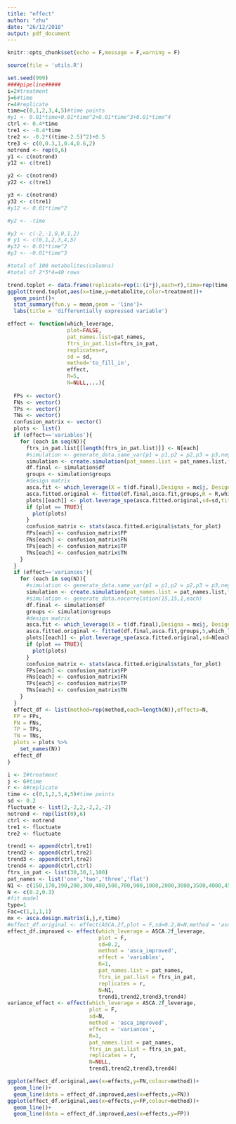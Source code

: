 ```yaml
---
title: "effect"
author: "zhu"
date: "26/12/2018"
output: pdf_document
---
```


```r
knitr::opts_chunk$set(echo = F,message = F,warning = F)
```
```r
source(file = 'utils.R')
```
```r
set.seed(999)
####pipeline#####
i=2#treatment
j=6#time
r=4#replicate
time=c(0,1,2,3,4,5)#time points
#y1 <- 0.01*time+0.01*time^2+0.01*time^3+0.01*time^4
ctrl <- 0.4*time
tre1 <- -0.4*time
tre2 <- -0.2*((time-2.5)^2)+0.5
tre3 <- c(0,0.3,1,0.4,0.6,2)
notrend <- rep(0,6)
y1 <- c(notrend)
y12 <- c(tre1)

y2 <- c(notrend)
y22 <- c(tre1)

y3 <- c(notrend)
y32 <- c(tre1)
#y12 <- 0.01*time^2

#y2 <- -time

#y3 <- c(-2,-1,0,0,1,2)
# y1 <- c(0,1,2,3,4,5)
#y32 <- 0.01*time^2
#y3 <- -0.01*time^3

#total of 100 metabolites(columns)
#total of 2*5*4=40 rows
```

```r
trend.toplot <- data.frame(replicate=rep(1:(i*j),each=r),time=rep(time,each=r),treatment=factor(rep(1:i,each=j*r)),metabolite=generate_data.same_var(p1 = 15,p2 = 15,p3 = 1,neg = 100,var = 0.2)$df[1,])
ggplot(trend.toplot,aes(x=time,y=metabolite,color=treatment))+
  geom_point()+
  stat_summary(fun.y = mean,geom = 'line')+
  labs(title = 'differentially expressed variable')
```

```r
effect <- function(which_leverage,
                   plot=FALSE,
                   pat_names.list=pat_names,
                   ftrs_in_pat.list=ftrs_in_pat,
                   replicates=r,
                   sd = sd,
                   method='to_fill_in',
                   effect,
                   R=5,
                   N=NULL,...){
  
  FPs <- vector()
  FNs <- vector()
  TPs <- vector()
  TNs <- vector()
  confusion_matrix <- vector()
  plots <- list()
  if (effect=='variables'){
    for (each in seq(N)){
      ftrs_in_pat.list[[length(ftrs_in_pat.list)]] <- N[each]
      #simulation <- generate_data.same_var(p1 = p1,p2 = p2,p3 = p3,neg = N[each],var=sd)
      simulation <- create.simulation(pat_names.list = pat_names.list,ftrs_in_pat.list = ftrs_in_pat.list,replicates = replicates,sd = sd,...)
      df.final <- simulation$df
      groups <- simulation$groups
      #design matrix
      asca.fit <- which_leverage(X = t(df.final),Designa = mx$j, Designb = mx$i,type = type, Fac = Fac,showvar = F,showscree = F)
      asca.fitted.original <- fitted(df.final,asca.fit,groups,R = R,which_leverage)
      plots[[each]] <- plot.leverage_spe(asca.fitted.original,sd=sd,title=paste('number of variables:',N[each],method))
      if (plot == TRUE){
        plot(plots)
      }
      confusion_matrix <- stats(asca.fitted.original$stats_for_plot)
      FPs[each] <- confusion_matrix$FP
      FNs[each] <- confusion_matrix$FN
      TPs[each] <- confusion_matrix$TP
      TNs[each] <- confusion_matrix$TN
    }
  }
  if (effect=='variances'){
    for (each in seq(N)){
      #simulation <- generate_data.same_var(p1 = p1,p2 = p2,p3 = p3,neg = neg,var=N[each])
      simulation <- create.simulation(pat_names.list = pat_names.list,ftrs_in_pat.list = ftrs_in_pat.list,replicates = r,sd = N[each],...)
      #simulation <- generate_data.nocorrelation(15,15,1,each)
      df.final <- simulation$df
      groups <- simulation$groups
      #design matrix
      asca.fit <- which_leverage(X = t(df.final),Designa = mx$j, Designb = mx$i,type = type, Fac = Fac,showvar = F,showscree = F)
      asca.fitted.original <- fitted(df.final,asca.fit,groups,5,which_leverage)
      plots[[each]] <- plot.leverage_spe(asca.fitted.original,sd=N[each],title=paste('variance:',N[each],method))
      if (plot == TRUE){
        plot(plots)
      }
      confusion_matrix <- stats(asca.fitted.original$stats_for_plot)
      FPs[each] <- confusion_matrix$FP
      FNs[each] <- confusion_matrix$FN
      TPs[each] <- confusion_matrix$TP
      TNs[each] <- confusion_matrix$TN
    }
  }
  effect_df <- list(method=rep(method,each=length(N)),effects=N,
  FP = FPs,
  FN = FNs,
  TP = TPs,
  TN = TNs,
  plots = plots %>% 
    set_names(N))
  effect_df
}
```
```r
i <- 2#treatment
j <- 6#time
r <- 4#replicate
time <- c(0,1,2,3,4,5)#time points
sd <- 0.2
fluctuate <- list(2,-2,2,-2,2,-2)
notrend <- rep(list(0),6)
ctrl <- notrend
tre1 <- fluctuate
tre2 <- fluctuate

trend1 <- append(ctrl,tre1)
trend2 <- append(ctrl,tre2)
trend3 <- append(ctrl,tre2)
trend4 <- append(ctrl,ctrl)
ftrs_in_pat <- list(30,30,1,100)
pat_names <- list('one','two','three','flat')
N1 <- c(150,170,190,200,300,400,500,700,900,1000,2000,3000,3500,4000,4500,5000)
N <- c(0.2,0.3)
#fit model
type=1
Fac=c(1,1,1,1)
mx <- asca.design.matrix(i,j,r,time)
#effect_df.original <- effect(ASCA.2f,plot = F,sd=0.2,N=N,method = 'asca_original',effect = 'variables')
effect_df.improved <- effect(which_leverage = ASCA.2f_leverage,
                             plot = F,
                             sd=0.2,
                             method = 'asca_improved',
                             effect = 'variables',
                             R=1,
                             pat_names.list = pat_names,
                             ftrs_in_pat.list = ftrs_in_pat,
                             replicates = r,
                             N=N1,
                             trend1,trend2,trend3,trend4)
variance_effect <- effect(which_leverage = ASCA.2f_leverage,
                          plot = F,
                          sd=N,
                          method = 'asca_improved',
                          effect = 'variances',
                          R=1,
                          pat_names.list = pat_names,
                          ftrs_in_pat.list = ftrs_in_pat,
                          replicates = r,
                          N=NULL,
                          trend1,trend2,trend3,trend4)
```
```r
ggplot(effect_df.original,aes(x=effects,y=FN,colour=method))+
  geom_line()+
  geom_line(data = effect_df.improved,aes(x=effects,y=FN))
ggplot(effect_df.original,aes(x=effects,y=FP,colour=method))+
  geom_line()+
  geom_line(data = effect_df.improved,aes(x=effects,y=FP))
```




